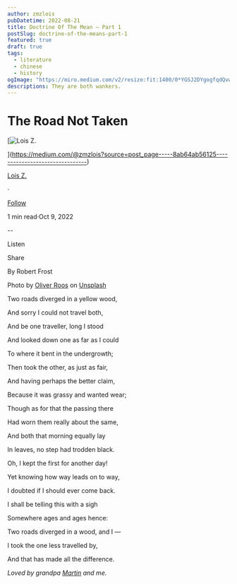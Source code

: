 ```yaml
---
author: zmzlois
pubDatetime: 2022-08-21
title: Doctrine Of The Mean — Part 1
postSlug: doctrine-of-the-means-part-1
featured: true
draft: true
tags:
  - literature
  - chinese
  - history
ogImage: "https://miro.medium.com/v2/resize:fit:1400/0*YGSJ2DYgogfqdQvw"
descriptions: They are both wankers.
---
```

# The Road Not Taken

[![Lois Z.](https://miro.medium.com/v2/resize:fill:88:88/1*mNpyQjptIh3VCarIzRwkUA.jpeg)

](https://medium.com/@zmzlois?source=post_page-----8ab64ab56125--------------------------------)

[Lois Z.](https://medium.com/@zmzlois?source=post_page-----8ab64ab56125--------------------------------)

·

[Follow](https://medium.com/m/signin?actionUrl=https%3A%2F%2Fmedium.com%2F_%2Fsubscribe%2Fuser%2F241e57d3f74c&operation=register&redirect=https%3A%2F%2Fmedium.com%2F%40zmzlois%2Fthe-road-not-taken-8ab64ab56125&user=Lois+Z.&userId=241e57d3f74c&source=post_page-241e57d3f74c----8ab64ab56125---------------------post_header-----------)

1 min read·Oct 9, 2022

\--

Listen

Share

By Robert Frost

Photo by [Oliver Roos](https://unsplash.com/@fairfilter?utm_source=medium&utm_medium=referral) on [Unsplash](https://unsplash.com?utm_source=medium&utm_medium=referral)

Two roads diverged in a yellow wood,

And sorry I could not travel both,

And be one traveller, long I stood

And looked down one as far as I could

To where it bent in the undergrowth;

Then took the other, as just as fair,

And having perhaps the better claim,

Because it was grassy and wanted wear;

Though as for that the passing there

Had worn them really about the same,

And both that morning equally lay

In leaves, no step had trodden black.

Oh, I kept the first for another day!

Yet knowing how way leads on to way,

I doubted if I should ever come back.

I shall be telling this with a sigh

Somewhere ages and ages hence:

Two roads diverged in a wood, and I —

I took the one less travelled by,

And that has made all the difference.

_Loved by grandpa_ [_Martin_](https://www.linkedin.com/in/martinbloom/) _and me._
